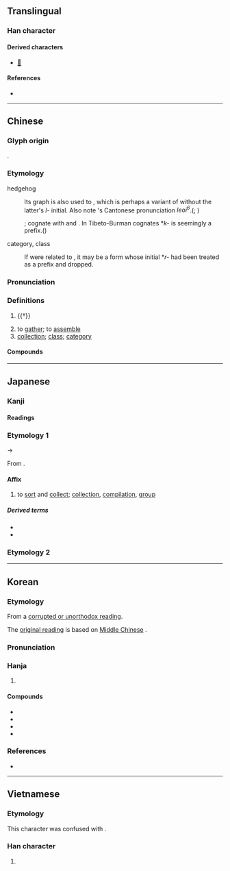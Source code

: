{{also|彚|汇}}
{{character info}}
==Translingual==

===Han character===
{{Han char|rn=58|rad=彐|as=10|sn=13|four=27904|canj=VMBWD|ids=⿳彑冖果}}

====Derived characters====
* [[𧁸]]

====References====
* {{Han ref|kx=0362.210|dkj=09936|dj=0681.020|hdz=20962.040|uh=5F59|ud=24409|bh=B74A|bd=46922}}

----

==Chinese==
{{zh-forms|s=汇|alt=彚,𢑥,𢑷,𢑭,𢑤,𣉰,𢍖,𡻼,蝟}}

===Glyph origin===
{{Han etym}}
{{Han compound|㣇|胃|ls=psc|c1=s|c2=p|abb2=y}}.

===Etymology===
;hedgehog

:Its graph is also used to {{zh-l|彙|category, class}}, which is perhaps a variant of {{zh-l|類}} without the latter's ''l-'' initial. Also note {{zh-l|彙|hedgehog}}'s Cantonese pronunciation ''leoi<sup>6</sup>''.({{zh-ref|Bodman, 1980}}; {{zh-ref|Schuessler, 2007}})

:{{der|zh|sit}}; cognate with {{cog|lus|kuh||porcupine's quill, porcupine}} and {{cog|lus|sakuh|sa'''kuh'''|porcupine}}. In Tibeto-Burman cognates *''k-'' is seemingly a prefix.({{zh-ref|Schuessler, 2007}})

;category, class

:If {{och-l|彙|tr=*wəs}} were related to {{och-l|類|tr=*rus}}, it may be a form whose initial *''r-'' had been treated as a prefix and dropped.

===Pronunciation===
{{zh-pron
|m=huì
|c=wui6,wai6,leoi6
|c_note=wui6 - most common pronunciation; leoi6 - semantic (original character is {{zh-l|*類}})
|h=pfs=fi
|mn=hōe/xm,qz,tw:lūi
|mc=y
|oc=y
|ma=
|cat=v,n
}}

===Definitions===
{{zh-hanzi}}

# {{†}} {{zh-alt-form|蝟|[[hedgehog]]}}
#: {{zh-x|彙 毛 刺|tr='''Huì''' máo cì|'''Hedgehogs''', their hairs are pointy|ref=Erya}}
# to [[gather]]; to [[assemble]]
# [[collection]]; [[class]]; [[category]]

====Compounds====
{{zh-der|基本詞彙|彙整|彙集|品彙|彙刊|彙編|彙報|字彙|草字彙|詞彙學|辭彙|語彙|詞彙}}

----

==Japanese==
{{ja-kanji forms|彚|彙|ex=y}}

===Kanji===
{{ja-kanji|grade=c|rs=彐10|shin=彚}}

====Readings====
{{ja-readings
|goon=い<ゐ
|kanon=い<ゐ
|kun=はりねずみ-, あつ-める, たぐい-
}}

===Etymology 1===
{{ja-kanjitab|い|yomi=on}}
{{IPAchar|/wi/}} → {{IPAchar|/i/}}

From {{der|ja|ltc|sort=い|-}} {{ltc-l|彙}}.

====Affix====
{{ja-pos|affix|い|hhira=ゐ}}

# to [[sort]] and [[collect]]; [[collection]], [[compilation]], [[group]]

=====Derived terms=====
{{der-top}}
* {{ja-r|語%彙|ご%い}}
* {{ja-r|彙%報|い%ほう}}
{{der-bottom}}

===Etymology 2===
{{ja-kanjitab|はりねずみ|yomi=k}}
{{ja-see|針鼠}}

----

==Korean==

===Etymology===
From a [[속음|corrupted or unorthodox reading]].

{{collapse|
* {{hanja-hunmong|휘〮|hwúy|雜語}}
|Historical readings
|bg=#FFFFFF}}

The [[본음|original reading]] is {{ko-l|위}} based on [[Middle Chinese]] {{ltc-l|彙}}.

{{collapse|
* {{hanja-dongguk|윙〮|wúy}}
|Historical readings
|bg=#FFFFFF}}

===Pronunciation===
{{ko-hanja-pron|휘}}

===Hanja===
{{ko-hanja-search}}
{{ko-hanja|모으다|모을|휘}}

# {{hanja form of|휘|[[collection]]}}

====Compounds====
{{der-top|Compounds}}
* {{ko-l|어휘|[[vocabulary]]|語彙}}
* {{ko-l|어휘력|[[strength]] ([[extent]], [[size]]) of one's [[vocabulary]]|語彙力}}
* {{ko-l|자휘|[[dictionary]]|字彙}}
* {{ko-l|휘집|[[collection]]|彙集}}
{{der-bottom}}

===References===
* {{R:hanjadoc|3220}}

----

==Vietnamese==

===Etymology===
This character was confused with {{zh-l|*暈}}.

===Han character===
{{vi-readings|reading=vừng, vị, vựng, hối|rs=彐10}}

# {{rfdef|vi|sort=彐10}}